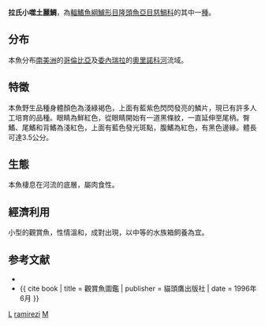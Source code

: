 {{Speciesbox
| genus = Mikrogeophagus
| species = ramirezi
| status = NE
| status_system = IUCN3.1
| image = Mikrogeophagus ramirezi imported from Columbia.jpg
| authority = [[Myers|Myers]] & [[Harry|Harry]], 1948
| synonyms = *''Apistogramma ramirezi''<br /><small>Myers & Harry, 1948</small>
*''Microgeophagus ramirezi''<br /><small>Myers & Harry, 1948</small>
*''Papiliochromis ramirezi''<br /><small>Myers & Harry, 1948</small>
*''Papilochromis ramirezi''<br /><small>Myers & Harry, 1948</small>
}}

'''拉氏小噬土麗鯛'''，為[[輻鰭魚綱|輻鰭魚綱]][[鱸形目|鱸形目]][[隆頭魚亞目|隆頭魚亞目]][[慈鯛科|慈鯛科]]的其中一[[種|種]]。

== 分布 ==
本魚分布[[南美洲|南美洲]]的[[哥倫比亞|哥倫比亞]]及[[委內瑞拉|委內瑞拉]]的[[奧里諾科河|奧里諾科河]]流域。

== 特徵 ==
本魚野生品種身體顏色為淺綠褐色，上面有藍紫色閃閃發亮的鱗片，現已有許多人工培育的品種。眼睛為鮮紅色，從眼睛開始有一道黑條紋，一直延伸至尾柄。臀鰭、尾鰭和背鰭為淺紅色，上面有藍色發光斑點，腹鰭為紅色，有黑色邊緣。體長可達3.5公分。

== 生態 ==
本魚棲息在河流的底層，屬肉食性。

== 經濟利用 ==
小型的觀賞魚，性情溫和，成對出現，以中等的水族箱飼養為宜。

== 参考文献 ==
*{{FishBase_species|genus=Mikrogeophagus|species=ramirezi|year=2011|month=12}}
*{{ cite book | title = 觀賞魚圖鑑 | publisher = 貓頭鷹出版社 | date = 1996年6月 }}
{{Taxonbar|from=Q260468}}

[[Category:觀賞魚|L]]
[[Category:小噬土麗鯛屬|ramirezi]]
[[Category:1948年描述的鱼类|M]]